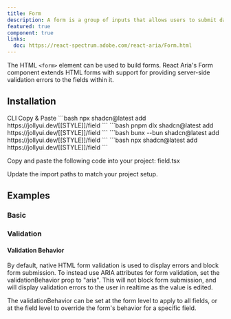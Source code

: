 ```yaml
---
title: Form
description: A form is a group of inputs that allows users to submit data to a server, with support for providing field validation errors.
featured: true
component: true
links:
  doc: https://react-spectrum.adobe.com/react-aria/Form.html
---
```


The HTML `<form>` element can be used to build forms. React Aria's Form component extends HTML forms with support for providing server-side validation errors to the fields within it.

<ComponentPreview name="form-demo" />

## Installation

<Tabs defaultValue="cli">

<TabsList>
  <TabsTrigger value="cli">CLI</TabsTrigger>
  <TabsTrigger value="manual">Copy & Paste</TabsTrigger>
</TabsList>

<TabsContent value="cli">

<PackageManagerTabs>
  <PackageManagerContent value="npm">
    ```bash
    npx shadcn@latest add https://jollyui.dev/[[STYLE]]/field
    ```
  </PackageManagerContent>
  <PackageManagerContent value="pnpm">
    ```bash
    pnpm dlx shadcn@latest add https://jollyui.dev/[[STYLE]]/field
    ```

  </PackageManagerContent>
  <PackageManagerContent value="bun">
    ```bash
    bunx --bun shadcn@latest add https://jollyui.dev/[[STYLE]]/field
    ```
  </PackageManagerContent>
  <PackageManagerContent value="yarn">
    ```bash 
    npx shadcn@latest add https://jollyui.dev/[[STYLE]]/field
    ```
  </PackageManagerContent>
</PackageManagerTabs>

</TabsContent>

<TabsContent value="manual">

<Steps>

<Step>Copy and paste the following code into your project: field.tsx</Step>

<ComponentSource name="field" />

<Step>Update the import paths to match your project setup.</Step>

</Steps>

</TabsContent>

</Tabs>

## Examples

### Basic

<ComponentPreview name="form-demo" />

### Validation

<ComponentPreview name="form-validation" />

#### Validation Behavior

By default, native HTML form validation is used to display errors and block form submission. To instead use ARIA attributes for form validation, set the validationBehavior prop to "aria". This will not block form submission, and will display validation errors to the user in realtime as the value is edited.

The validationBehavior can be set at the form level to apply to all fields, or at the field level to override the form's behavior for a specific field.

<ComponentPreview name="form-validation-behavior" />
